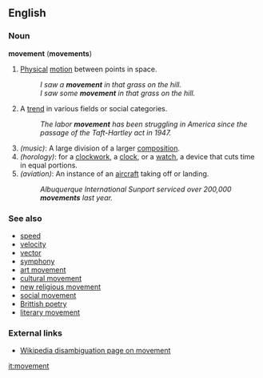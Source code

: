 ==English==

===Noun===
'''movement''' ('''movements''')
#[[Physical]] [[motion]] between points in space.
#:''I saw a '''movement''' in that grass on the hill.''
#:''I saw some '''movement''' in that grass on the hill.''
#A [[trend]] in various fields or social categories.
#:''The labor '''movement''' has been struggling in America since the passage of the Taft-Hartley act in 1947.''
#''(music)'': A large division of a larger [[composition]].
#''(horology)'': for a [[clockwork]], a [[clock]], or a [[watch]], a device that cuts time in equal portions.
#''(aviation)'': An instance of an [[aircraft]] taking off or landing.
#:''Albuquerque International Sunport serviced over 200,000 '''movements''' last year.''

===See also===
*[[speed]]
*[[velocity]]
*[[vector]]
*[[symphony]]
*[[art movement]]
*[[cultural movement]]
*[[new religious movement]]
*[[social movement]]
*[[Brittish poetry]]
*[[literary movement]]

===External links===
*[[w:movement|Wikipedia disambiguation page on movement]]

[[it:movement]]